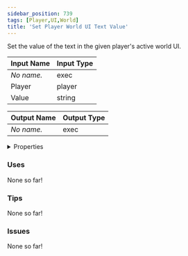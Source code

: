 ```yaml
---
sidebar_position: 739
tags: [Player,UI,World]
title: 'Set Player World UI Text Value'
---
```


Set the value of the text in the given player's active world UI.






<EsbSvg />

| Input Name | Input Type |
|-----------|-----------|
| *No name.* | exec |
| Player | player |
| Value | string |

| Output Name | Output Type |
|-----------|-----------|
| *No name.* | exec |


<details>
  <summary>Properties</summary>
  <div>
    <div>
    <table>
      <thead>
        <tr>
          <th>Is beta required?</th>
          <th>❌</th>
        </tr>
        <tr>
          <th>Is this chip a trolling risk?</th>
          <th>❌</th>
        </tr>
        <tr>
          <th>Is this chip a role assignment risk?</th>
          <th>❌</th>
        </tr>
        <tr>
          <th>Chip UUID</th>
          <th>cd09d0fa-1943-4838-a707-c9a902aff0ae</th>
        </tr>
      </thead>
    </table>
    </div>
  </div>
</details>

### Uses

None so far!

### Tips

None so far!

### Issues

None so far!